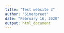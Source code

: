 ```yaml
---
title: "Test website 3"
author: "Simerpreet"
date: "February 16, 2020"
output: html_document
---
```

